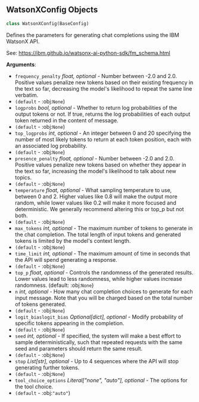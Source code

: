 <a id="camel.configs.watsonx_config"></a>

<a id="camel.configs.watsonx_config.WatsonXConfig"></a>

## WatsonXConfig Objects

```python
class WatsonXConfig(BaseConfig)
```

Defines the parameters for generating chat completions using the
IBM WatsonX API.

See: https://ibm.github.io/watsonx-ai-python-sdk/fm_schema.html

**Arguments**:

- `frequency_penalty` _float, optional_ - Number between -2.0 and 2.0.
  Positive values penalize new tokens based on their existing
  frequency in the text so far, decreasing the model's likelihood
  to repeat the same line verbatim.
- `(default` - :obj:`None`)
- `logprobs` _bool, optional_ - Whether to return log probabilities of the
  output tokens or not. If true, returns the log probabilities of
  each output token returned in the content of message.
- `(default` - :obj:`None`)
- `top_logprobs` _int, optional_ - An integer between 0 and 20 specifying
  the number of most likely tokens to return at each token position,
  each with an associated log probability.
- `(default` - :obj:`None`)
- `presence_penalty` _float, optional_ - Number between -2.0 and 2.0.
  Positive values penalize new tokens based on whether they appear
  in the text so far, increasing the model's likelihood to talk
  about new topics.
- `(default` - :obj:`None`)
- `temperature` _float, optional_ - What sampling temperature to use,
  between 0 and 2. Higher values like 0.8 will make the output
  more random, while lower values like 0.2 will make it more focused
  and deterministic. We generally recommend altering this or top_p
  but not both.
- `(default` - :obj:`None`)
- `max_tokens` _int, optional_ - The maximum number of tokens to generate
  in the chat completion. The total length of input tokens and
  generated tokens is limited by the model's context length.
- `(default` - :obj:`None`)
- `time_limit` _int, optional_ - The maximum amount of time in seconds
  that the API will spend generating a response.
- `(default` - :obj:`None`)
- `top_p` _float, optional_ - Controls the randomness of the generated
  results. Lower values lead to less randomness, while higher
  values increase randomness. (default: :obj:`None`)
- `n` _int, optional_ - How many chat completion choices to generate for
  each input message. Note that you will be charged based on the
  total number of tokens generated.
- `(default` - :obj:`None`)
- `logit_biaslogit_bias` _Optional[dict], optional_ - Modify probability
  of specific tokens appearing in the completion.
- `(default` - :obj:`None`)
- `seed` _int, optional_ - If specified, the system will make a best effort
  to sample deterministically, such that repeated requests with the
  same seed and parameters should return the same result.
- `(default` - :obj:`None`)
- `stop` _List[str], optional_ - Up to 4 sequences where the API will stop
  generating further tokens.
- `(default` - :obj:`None`)
- `tool_choice_options` _Literal["none", "auto"], optional_ - The options
  for the tool choice.
- `(default` - :obj:`"auto"`)

